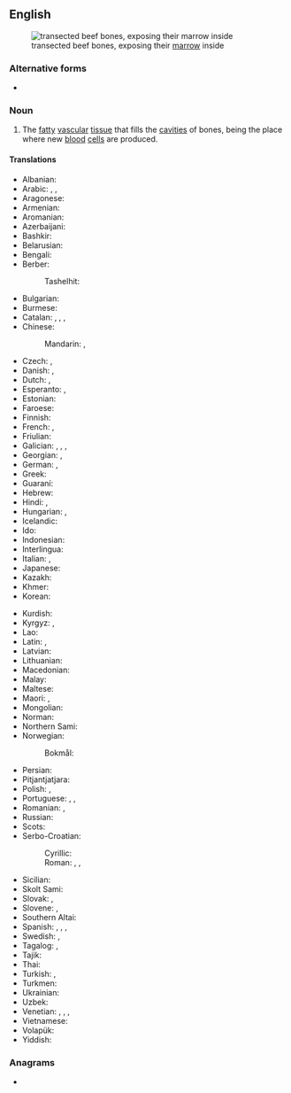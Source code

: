 {{also|bonemarrow|bone-marrow}}
==English==
{{wikipedia}}
[[File:Markknochen-1.jpg|thumb|right|transected beef bones, exposing their [[marrow]] inside]]

===Alternative forms===
* {{l|en|bonemarrow}}

===Noun===
{{en-noun|-|s}}

# {{lb|en|anatomy}} The [[fatty]] [[vascular]] [[tissue]] that fills the [[cavities]] of bones, being the place where new [[blood]] [[cell]]s are produced.

====Translations====
{{trans-top|bone marrow}}
* Albanian: {{t+|sq|palcë|f}}
* Arabic: {{t|ar|نِقْي اَلْعَظْم|m}}, {{t|ar|نُخَاع العَظْم|m}}, {{t|ar|نِقْي|m}}
* Aragonese: {{t|an|miollo|m}}
* Armenian: {{t+|hy|ոսկրածուծ|sc=Armn}}
* Aromanian: {{t|rup|mãduã|f}}
* Azerbaijani: {{t|az|sümük iliyi}}
* Bashkir: {{t|ba|елек|sc=Cyrl}}
* Belarusian: {{t|be|касця́вы мозг|m|sc=Cyrl}}
* Bengali: {{t|bn|অস্থি মজ্জা|sc=Beng}}
* Berber:
*: Tashelhit: {{t|shi|adif|m}}
* Bulgarian: {{t|bg|ко́стен мо́зък|m|sc=Cyrl}}
* Burmese: {{t+|my|ရိုးတွင်းခြင်ဆီ|sc=Mymr}}
* Catalan: {{t|ca|medul·la òssia|f}}, {{t+|ca|bessó|m}}, {{t+|ca|medul·la|f}}, {{t+|ca|moll|m}}
* Chinese:
*: Mandarin: {{t+|cmn|骨髓|tr=gǔsuǐ|sc=Hani}}, {{t+|cmn|髓|tr=suǐ|sc=Hani}}
* Czech: {{t+|cs|kostní dřeň|f}}, {{t+|cs|morek|m}}
* Danish: {{t|da|knoglemarv}}, {{t+|da|marv|c}}
* Dutch: {{t+|nl|beenmerg|n}}, {{t+|nl|merg|n}}
* Esperanto: {{t|eo|osta medolo}}, {{t|eo|medolo}}
* Estonian: {{t+|et|luuüdi}}
* Faroese: {{t|fo|mergur|m}}
* Finnish: {{t+|fi|luuydin}}
* French: {{t+|fr|moelle osseuse|f}}, {{t+|fr|moelle|f}}
* Friulian: {{t|fur|medole|f}}
* Galician: {{t|gl|micharola|f}}, {{t|gl|tútano|m}}, {{t|gl|caña|f}}, {{t|gl|tuelo|m}}
* Georgian: {{t|ka|ტვინი}}, {{t|ka|ძვლის ტვინი}}
* German: {{t+|de|Knochenmark|n}}, {{t+|de|Mark|n}}
* Greek: {{t+|el|μεδούλι|n}}
* Guaraní: {{t|gn|karaku}}
* Hebrew: {{t+|he|מֹחַ עֶצֶם|m|tr=móaḥ 'étzem}}
* Hindi: {{t|hi|अस्थि मज्जा|f|sc=Deva}}, {{t+|hi|मज्जा|f|sc=Deva}}
* Hungarian: {{t+|hu|csontvelő}}, {{t+|hu|velő}}
* Icelandic: {{t+|is|beinmergur|m}}
* Ido: {{t-needed|io}}
* Indonesian: {{t|id|sumsum tulang}}
* Interlingua: {{t|ia|medulla}}
* Italian: {{t+|it|midollo osseo|m}}, {{t+|it|midollo}}
* Japanese: {{t|ja|骨髄|tr=こつずい, kotsuzui}}
* Kazakh: {{t|kk|сүйек майы|sc=Cyrl}}
* Khmer: {{t|km|មិញ្ជា|tr=mɨɲcie|sc=Khmr}}
* Korean: {{t+|ko|골수}}
{{trans-mid}}
* Kurdish: {{t+|ku|moxê hestî|m}}
* Kyrgyz: {{t|ky|жиликтин чучугу|sc=Cyrl}}, {{t|ky|кемиктин майы|sc=Cyrl}}
* Lao: {{t|lo|ໄຂກະດູກ}}
* Latin: {{t|la|medulla ossium|f}}, {{t|la|medulla}}
* Latvian: {{t|lv|kaulu smadzenes|p}}
* Lithuanian: {{t|lt|kaulų čiulpai|p}}
* Macedonian: {{t|mk|коскена срж|f|sc=Cyrl}}
* Malay: {{t|ms|sumsum tulang}}
* Maltese: {{t|mt|mudullun|m}}
* Maori: {{t|mi|mongamonga}}, {{t|mi|waimongamonga}}
* Mongolian: {{t+|mn|чөмөг|sc=Cyrl}}
* Norman: {{t|nrf|moelle d'un os|f}}
* Northern Sami: {{t|se|ađa}}
* Norwegian: {{t+|no|marg}}
*: Bokmål: {{t|nb|beinmerg}}
* Persian: {{t+|fa|مغز استخوان|tr=mağz-e ostoxân|sc=fa-Arab}}
* Pitjantjatjara: {{t|pjt|nyuṉtjuṉ}}
* Polish: {{t|pl|szpik kostny|m}}, {{t+|pl|szpik|m}}
* Portuguese: {{t+|pt|medula óssea|f}}, {{t+|pt|medula|f}}, {{t+|pt|tutano|m}}
* Romanian: {{t|ro|măduvă osoasă|f}}, {{t+|ro|măduvă}}
* Russian: {{t+|ru|ко́стный мозг|m}}
* Scots: {{t|sco|marrae}}
* Serbo-Croatian:
*: Cyrillic: {{t|sh|коштана срж|f}}
*: Roman: {{t|sh|koštana srž|f}}, {{t+|sh|srž|f}}, {{t+|sh|moždina|f}}
* Sicilian: {{t+|scn|midudda|f}}
* Skolt Sami: {{t|sms|õõđ}}
* Slovak: {{t|sk|kostná dreň|f}}, {{t|sk|špik|m}}
* Slovene: {{t|sl|kostni mozeg|m}}, {{t+|sl|mozeg|m}}
* Southern Altai: {{t|alt|јилик}}
* Spanish: {{t+|es|meollo|m}}, {{t+|es|tuétano|m}}, {{t+|es|médula|f}}, {{t|es|médula ósea|f}}
* Swedish: {{t+|sv|benmärg|c}}, {{t+|sv|märg|c}}
* Tagalog: {{t|tl|bulalo}}, {{t|tl|utik}}
* Tajik: {{t|tg|мағзи устухон}}
* Thai: {{t|th|ไขกระดูก}}
* Turkish: {{t|tr|kemik iliği}}, {{t+|tr|ilik}}
* Turkmen: {{t|tk|ýilik}}
* Ukrainian: {{t|uk|кістко́вий мо́зок|m|sc=Cyrl}}
* Uzbek: {{t+|uz|ilik}}
* Venetian: {{t|vec|mioła}}, {{t|vec|miola}}, {{t|vec|meoła}}, {{t|vec|meola}}
* Vietnamese: {{t|vi|tủy xương}}
* Volapük: {{t+|vo|pif}}
* Yiddish: {{t|yi|מאַרך}}
{{trans-bottom}}

===Anagrams===
* {{anagrams|en|a=abemnoorrw|marrowbone}}